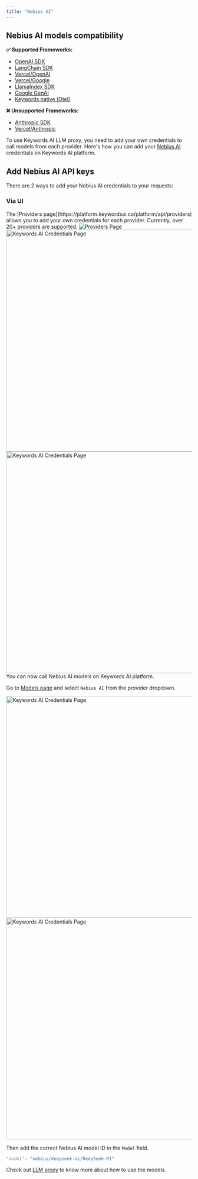 ```yaml
---
title: "Nebius AI"
---
```


## Nebius AI models compatibility

**✅ Supported Frameworks:**
- [OpenAI SDK](/integration/development-frameworks/llm_framework/openai/openai-sdk)
- [LangChain SDK](/integration/development-frameworks/llm_framework/langchain) 
- [Vercel/OpenAI](/integration/development-frameworks/llm_framework/vercel#openai)
- [Vercel/Google](/integration/development-frameworks/llm_framework/vercel#google)
- [LlamaIndex SDK](/integration/development-frameworks/llm_framework/llamaindex)
- [Google GenAI](/integration/development-frameworks/llm_framework/google_genai)
- [Keywords native (Otel)]('/documentation/gateway/get_started)

**❌ Unsupported Frameworks:**
- [Anthropic SDK](/integration/development-frameworks/llm_framework/anthropic)
- [Vercel/Anthropic](/integration/development-frameworks/llm_framework/vercel#anthropic)

To use Keywords AI LLM proxy, you need to add your own credentials to call models from each provider. Here's how you can add your [Nebius AI](https://nebius.com/) credentials on Keywords AI platform.

## Add Nebius AI API keys
There are 2 ways to add your Nebius AI credentials to your requests:
### Via UI

<Steps>
<Step title="Go to the Providers page">
The [Providers page](https://platform.keywordsai.co/platform/api/providers) allows you to add your own credentials for each provider. Currently, over 20+ providers are supported.
<Frame>
<img src="https://keywordsai-static.s3.us-east-1.amazonaws.com/docs/settings/providers.jpg" alt="Providers Page"/>
</Frame>
</Step>
<Step title="Add your Nebius AI API key.">

<img width="600"  src="https://keywordsai-static.s3.us-east-1.amazonaws.com/docs/settings/providers-nebius-dark.jpg"  className="hidden dark:block" alt="Keywords AI Credentials Page"/>
<img width="600"  src="https://keywordsai-static.s3.us-east-1.amazonaws.com/docs/settings/providers-nebius-light.jpg"  className="block dark:hidden" alt="Keywords AI Credentials Page"/>
</Step>
<Step title="Call Nebius AI models">
You can now call Nebius AI models on Keywords AI platform.

Go to [Models page](https://platform.keywordsai.co/platform/api/models) and select `Nebius AI` from the provider dropdown.

<img width="600"  src="https://keywordsai-static.s3.us-east-1.amazonaws.com/docs/llm-proxy/models-nebius-dark.jpg"  className="hidden dark:block" alt="Keywords AI Credentials Page"/>
<img width="600"  src="https://keywordsai-static.s3.us-east-1.amazonaws.com/docs/llm-proxy/models-nebius-light.jpg"  className="block dark:hidden" alt="Keywords AI Credentials Page"/>

Then add the correct Nebius AI model ID in the `Model` field.
```python Example
"model": "nebius/deepseek-ai/DeepSeek-R1"
```

Check out [LLM proxy](/get-started/llm-inference#ai-gateway) to know more about how to use the models.
</Step>
</Steps>